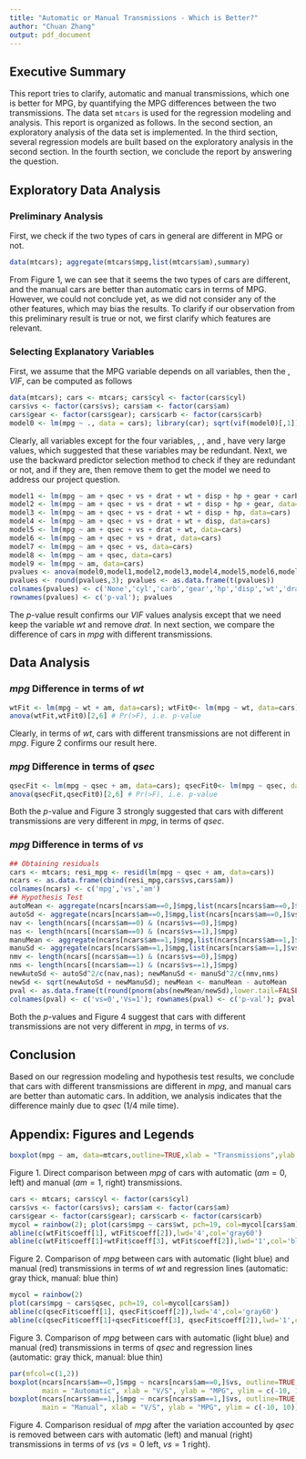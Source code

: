 ---
title: "Automatic or Manual Transmissions - Which is Better?"
author: "Chuan Zhang"
output: pdf_document
---


## Executive Summary

This report tries to clarify, automatic and manual transmissions, which one is better for MPG, by quantifying the MPG differences between the two transmissions. The data set <code>mtcars</code> is used for the regression modeling and analysis. This report is organized as follows. In the second section, an exploratory analysis of the data set is implemented. In the third section, several regression models are built based on the exploratory analysis in the second section. In the fourth section, we conclude the report by answering the question.

## Exploratory Data Analysis

### Preliminary Analysis
First, we check if the two types of cars in general are different in MPG or not.
```{r Preliminary Analysis}
data(mtcars); aggregate(mtcars$mpg,list(mtcars$am),summary)
```

From Figure 1, we can see that it seems the two types of cars are different, and the manual cars are better than automatic cars in terms of MPG. However, we could not conclude yet, as we did not consider any of the other features, which may bias the results. To clarify if our observation from this preliminary result is true or not, we first clarify which features are relevant.

### Selecting Explanatory Variables
First, we assume that the MPG variable depends on all variables, then the \textbf{variance inflation factor}, $VIF$, can be computed as follows

```{r VIF values}
data(mtcars); cars <- mtcars; cars$cyl <- factor(cars$cyl)
cars$vs <- factor(cars$vs); cars$am <- factor(cars$am)
cars$gear <- factor(cars$gear); cars$carb <- factor(cars$carb)
model0 <- lm(mpg ~ ., data = cars); library(car); sqrt(vif(model0)[,1])
```

Clearly, all variables except for the four variables, \emph{drat}, \emph{qsec}, \emph{vs} and \emph{am}, have very large \emph{VIF} values, which suggested that these variables may be redundant. Next, we use the backward predictor selection method to check if they are redundant or not, and if they are, then remove them to get the model we need to address our project question.

```{r Selecting Predictors}
model1 <- lm(mpg ~ am + qsec + vs + drat + wt + disp + hp + gear + carb, data=cars)
model2 <- lm(mpg ~ am + qsec + vs + drat + wt + disp + hp + gear, data=cars)
model3 <- lm(mpg ~ am + qsec + vs + drat + wt + disp + hp, data=cars)
model4 <- lm(mpg ~ am + qsec + vs + drat + wt + disp, data=cars)
model5 <- lm(mpg ~ am + qsec + vs + drat + wt, data=cars)
model6 <- lm(mpg ~ am + qsec + vs + drat, data=cars)
model7 <- lm(mpg ~ am + qsec + vs, data=cars)
model8 <- lm(mpg ~ am + qsec, data=cars)
model9 <- lm(mpg ~ am, data=cars)
pvalues <- anova(model0,model1,model2,model3,model4,model5,model6,model7,model8,model9)[,6]
pvalues <- round(pvalues,3); pvalues <- as.data.frame(t(pvalues))
colnames(pvalues) <- c('None','cyl','carb','gear','hp','disp','wt','drat','vs','qsec')
rownames(pvalues) <- c('p-val'); pvalues
```
The $p$-value result confirms our $VIF$ values analysis except that we need keep the variable $wt$ and remove $drat$. In next section, we compare the difference of cars in $mpg$ with different transmissions.

## Data Analysis

### $mpg$ Difference in terms of $wt$
```{r considering wt}
wtFit <- lm(mpg ~ wt + am, data=cars); wtFit0<- lm(mpg ~ wt, data=cars)
anova(wtFit,wtFit0)[2,6] # Pr(>F), i.e. p-value
```
Clearly, in terms of $wt$, cars with different transmissions are not different in $mpg$. Figure 2 confirms our result here.

### $mpg$ Difference in terms of $qsec$
```{r considering qsec}
qsecFit <- lm(mpg ~ qsec + am, data=cars); qsecFit0<- lm(mpg ~ qsec, data=cars)
anova(qsecFit,qsecFit0)[2,6] # Pr(>F), i.e. p-value
```
Both the $p$-value and Figure 3 strongly suggested that cars with different transmissions are very different in $mpg$, in terms of $qsec$.

### $mpg$ Difference in terms of $vs$
```{r Considering vs}
## Obtaining residuals
cars <- mtcars; resi_mpg <- resid(lm(mpg ~ qsec + am, data=cars))
ncars <- as.data.frame(cbind(resi_mpg,cars$vs,cars$am))
colnames(ncars) <- c('mpg','vs','am')
## Hypothesis Test
autoMean <- aggregate(ncars[ncars$am==0,]$mpg,list(ncars[ncars$am==0,]$vs),mean)[,2]
autoSd <- aggregate(ncars[ncars$am==0,]$mpg,list(ncars[ncars$am==0,]$vs),sd)[,2]
nav <- length(ncars[(ncars$am==0) & (ncars$vs==0),]$mpg)
nas <- length(ncars[(ncars$am==0) & (ncars$vs==1),]$mpg)
manuMean <- aggregate(ncars[ncars$am==1,]$mpg,list(ncars[ncars$am==1,]$vs),mean)[,2]
manuSd <- aggregate(ncars[ncars$am==1,]$mpg,list(ncars[ncars$am==1,]$vs),sd)[,2]
nmv <- length(ncars[(ncars$am==1) & (ncars$vs==0),]$mpg)
nms <- length(ncars[(ncars$am==1) & (ncars$vs==1),]$mpg)
newAutoSd <- autoSd^2/c(nav,nas); newManuSd <- manuSd^2/c(nmv,nms)
newSd <- sqrt(newAutoSd + newManuSd); newMean <- manuMean - autoMean
pval <- as.data.frame(t(round(pnorm(abs(newMean/newSd),lower.tail=FALSE),3)))
colnames(pval) <- c('vs=0','Vs=1'); rownames(pval) <- c('p-val'); pval
```
Both the $p$-values and Figure 4 suggest that cars with different transmissions are not very different in $mpg$, in terms of $vs$.

## Conclusion
Based on our regression modeling and hypothesis test results, we conclude that cars with different transmissions are different in $mpg$, and manual cars are better than automatic cars. In addition, we analysis indicates that the difference mainly due to $qsec$ (1/4 mile time).


## Appendix: Figures and Legends
```{r Figure1, fig.height=3, fig.width=3}
boxplot(mpg ~ am, data=mtcars,outline=TRUE,xlab = "Transmissions",ylab = "MPG")
```

Figure 1. Direct comparison between $mpg$ of cars with automatic ($am=0$, left) and manual ($am=1$, right) transmissions.


```{r Figure2, fig.height=3.5, fig.width=3.5}
cars <- mtcars; cars$cyl <- factor(cars$cyl)
cars$vs <- factor(cars$vs); cars$am <- factor(cars$am)
cars$gear <- factor(cars$gear); cars$carb <- factor(cars$carb)
mycol = rainbow(2); plot(cars$mpg ~ cars$wt, pch=19, col=mycol[cars$am])
abline(c(wtFit$coeff[1], wtFit$coeff[2]),lwd='4',col='gray60')
abline(c(wtFit$coeff[1]+wtFit$coeff[3], wtFit$coeff[2]),lwd='1',col='blue')
```

Figure 2. Comparison of $mpg$ between cars with automatic (light blue) and manual (red) transmissions in terms of $wt$ and regression lines (automatic: gray thick, manual: blue thin)


```{r Figure3, fig.height=3, fig.width=3}
mycol = rainbow(2)
plot(cars$mpg ~ cars$qsec, pch=19, col=mycol[cars$am])
abline(c(qsecFit$coeff[1], qsecFit$coeff[2]),lwd='4',col='gray60')
abline(c(qsecFit$coeff[1]+qsecFit$coeff[3], qsecFit$coeff[2]),lwd='1',col='blue')
```

Figure 3. Comparison of $mpg$ between cars with automatic (light blue) and manual (red) transmissions in terms of $qsec$ and regression lines (automatic: gray thick, manual: blue thin)


```{r Figure4, fig.height=3.5}
par(mfcol=c(1,2))
boxplot(ncars[ncars$am==0,]$mpg ~ ncars[ncars$am==0,]$vs, outline=TRUE,
        main = "Automatic", xlab = "V/S", ylab = "MPG", ylim = c(-10, 10))
boxplot(ncars[ncars$am==1,]$mpg ~ ncars[ncars$am==1,]$vs, outline=TRUE,
        main = "Manual", xlab = "V/S", ylab = "MPG", ylim = c(-10, 10))
```

Figure 4. Comparison residual of $mpg$ after the variation accounted by $qsec$ is removed between cars with automatic (left) and manual (right) transmissions in terms of $vs$ ($vs=0$ left, $vs=1$ right).

